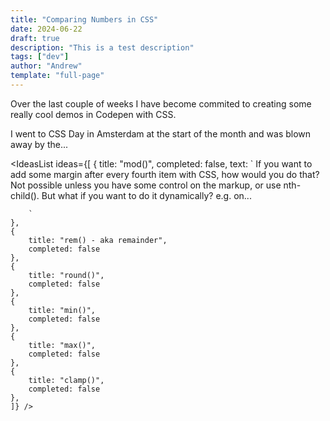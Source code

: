 ```yaml
---
title: "Comparing Numbers in CSS"
date: 2024-06-22
draft: true
description: "This is a test description"
tags: ["dev"]
author: "Andrew"
template: "full-page"
---
```





Over the last couple of weeks I have become commited to creating some really cool demos in Codepen with CSS. 

I went to CSS Day in Amsterdam at the start of the month and was blown away by the...

<IdeasList ideas={[
    {
        title: "mod()",
        completed: false,
        text: `
        If you want to add some margin after every fourth item with CSS, how would you do that?
        Not possible unless you have some control on the markup, or use nth-child(). But what if you want to do it 
        dynamically? e.g. on...
        
        `
    },
    {
        title: "rem() - aka remainder",
        completed: false
    },
    {
        title: "round()",
        completed: false
    },
    {
        title: "min()",
        completed: false
    },
    {
        title: "max()",
        completed: false
    },
    {
        title: "clamp()",
        completed: false
    },
    ]} />
